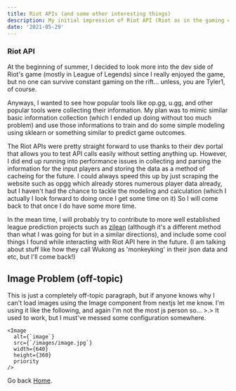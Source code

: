 ```yaml
---
title: Riot APIs (and some other interesting things)
description: My initial impression of Riot API (Riot as in the gaming company who made League of Legends)
date: '2021-05-29'
---
```


### Riot API

At the beginning of summer, I decided to look more into the dev side of Riot's game (mostly in League of Legends)
since I really enjoyed the game, but no one can survive constant gaming on the rift... unless, you are Tyler1, of course.

Anyways, I wanted to see how popular tools like op.gg, u.gg, and other popular tools were collecting their information. My plan was to
mimic similar basic information collection (which I ended up doing without too much problem) and use those informations to train and
do some simple modeling using sklearn or something similar to predict game outcomes.

The Riot APIs were pretty straight forward to use thanks to their dev portal that allows you to test API calls
easily without setting anything up. However, I did end up running into performance issues in collecting and parsing the information
for the input players and storing the data as a method of cacheing for the future. I could always speed this up by just scraping the
website such as opgg which already stores numerous player data already, but I haven't had the chance to tackle the modeling and
calculation (which I actually I look forward to doing once I get some time on it) So I will come back to that once I do have some more time.

In the mean time, I will probably try to contribute to more well established league prediction projects such as [zilean](https://github.com/JohnsonJDDJ/zilean)
(although it's a different method than what I was going for but in a similar directions), and include some cool things I found while interacting with Riot API here in the future.
(I am talking about stuff like how they call Wukong as 'monkeyking' in their json data and etc, but I'll come back!)

## Image Problem (off-topic)

This is just a completely off-topic paragraph, but if anyone knows why I can't load images using the Image component from nextjs
let me know. I'm using it like the following, and again I'm not the most js person so... >.> It used to work, but I must've messed some configuration somewhere.

```jsx:example-post.mdx
<Image
  alt={`image`}
  src={`/images/image.jpg`}
  width={640}
  height={360}
  priority
/>
```

Go back [Home](/).

